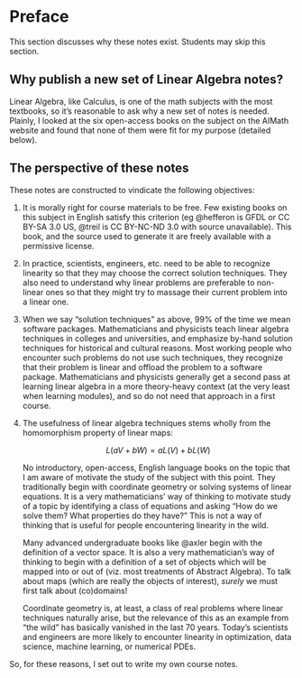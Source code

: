 # Preface {.unnumbered}

This section discusses why these notes exist.
Students may skip this section.

## Why publish a new set of Linear Algebra notes?

Linear Algebra, like Calculus, is one of the math subjects with the most textbooks, so it's reasonable to ask why a new set of notes is needed.
Plainly, I looked at the six open-access books on the subject on the AIMath website and found that none of them were fit for my purpose (detailed below).

## The perspective of these notes

These notes are constructed to vindicate the following objectives:

1.  
    It is morally right for course materials to be free.
    Few existing books on this subject in English satisfy this criterion (eg @hefferon is GFDL or CC BY-SA 3.0 US, @treil is  CC BY-NC-ND 3.0 with source unavailable). 
    This book, and the source used to generate it are freely available with a permissive license.

1.  
    In practice, scientists, engineers, etc. need to be able to recognize linearity so that they may choose the correct solution techniques. 
    They also need to understand why linear problems are preferable to non-linear ones so that they might try to massage their current problem into a linear one.

1.  
    When we say "solution techniques" as above, 99% of the time we mean software packages.
    Mathematicians and physicists teach linear algebra techniques in colleges and universities, and emphasize by-hand solution techniques for historical and cultural reasons. 
    Most working people who encounter such problems do not use such techniques, they recognize that their problem is linear and offload the problem to a software package. 
    Mathematicians and physicists generally get a second pass at learning linear algebra in a more theory-heavy context (at the very least when learning modules), and so do not need that approach in a first course.

1. 
    The usefulness of linear algebra techniques stems wholly from the homomorphism property of linear maps: 

    $$ L(a V + b W) = a L(V) + b L(W) $$ 

    No introductory, open-access, English language books on the topic that I am aware of motivate the study of the subject with this point. 
    They traditionally begin with coordinate geometry or solving systems of linear equations. 
    It is a very mathematicians' way of thinking to motivate study of a topic by identifying a class of equations and asking "How do we solve them? What properties do they have?" 
    This is not a way of thinking that is useful for people encountering linearity in the wild. 
    
    Many advanced undergraduate books like @axler begin with the definition of a vector space.
    It is also a very mathematician's way of thinking to begin with a definition of a set of objects which will be mapped into or out of (viz. most treatments of Abstract Algebra).
    To talk about maps (which are really the objects of interest), *surely* we must first talk about (co)domains!

    Coordinate geometry is, at least, a class of real problems where linear techniques naturally arise, but the relevance of this as an example from "the wild" has basically vanished in the last 70 years.
    Today's scientists and engineers are more likely to encounter linearity in optimization, data science, machine learning, or numerical PDEs.

So, for these reasons, I set out to write my own course notes.
